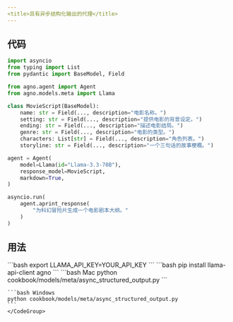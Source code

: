 ```yaml
---
<title>具有异步结构化输出的代理</title>
---
```


## 代码

```python cookbook/models/meta/async_structured_output.py
import asyncio
from typing import List
from pydantic import BaseModel, Field

from agno.agent import Agent
from agno.models.meta import Llama

class MovieScript(BaseModel):
    name: str = Field(..., description="电影名称。")
    setting: str = Field(..., description="提供电影的背景设定。")
    ending: str = Field(..., description="描述电影结局。")
    genre: str = Field(..., description="电影的类型。")
    characters: List[str] = Field(..., description="角色列表。")
    storyline: str = Field(..., description="一个三句话的故事梗概。")

agent = Agent(
    model=Llama(id="Llama-3.3-70B"),
    response_model=MovieScript,
    markdown=True,
)

asyncio.run(
    agent.aprint_response(
        "为科幻冒险片生成一个电影剧本大纲。"
    )
)
```

## 用法

<Steps>
  <Snippet file="create-venv-step.mdx" />

  <Step title="设置您的 LLAMA API 密钥">
    ```bash
    export LLAMA_API_KEY=YOUR_API_KEY
    ```
  </Step>

  <Step title="安装库">
    ```bash
    pip install llama-api-client agno
    ```
  </Step>

  <Step title="运行代理">
    <CodeGroup>
    ```bash Mac
    python cookbook/models/meta/async_structured_output.py
    ```

    ```bash Windows
    python cookbook/models/meta/async_structured_output.py
    ```
    </CodeGroup>
  </Step>
</Steps>